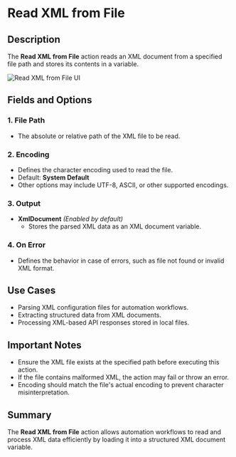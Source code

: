 # Read XML from File

## Description

The **Read XML from File** action reads an XML document from a specified file path and stores its contents in a variable.

![Read XML from File UI](../../../assets/xml/read-xml-from-file.png)

## Fields and Options  

### **1. File Path** 

- The absolute or relative path of the XML file to be read.

### **2. Encoding** 

- Defines the character encoding used to read the file.  
- Default: **System Default**  
- Other options may include UTF-8, ASCII, or other supported encodings.

### **3. Output**

- **XmlDocument** *(Enabled by default)*  
  - Stores the parsed XML data as an XML document variable.

### **4. On Error** 

- Defines the behavior in case of errors, such as file not found or invalid XML format.

## Use Cases

- Parsing XML configuration files for automation workflows.
- Extracting structured data from XML documents.
- Processing XML-based API responses stored in local files.

## Important Notes

- Ensure the XML file exists at the specified path before executing this action.
- If the file contains malformed XML, the action may fail or throw an error.
- Encoding should match the file's actual encoding to prevent character misinterpretation.

## Summary

The **Read XML from File** action allows automation workflows to read and process XML data efficiently by loading it into a structured XML document variable.